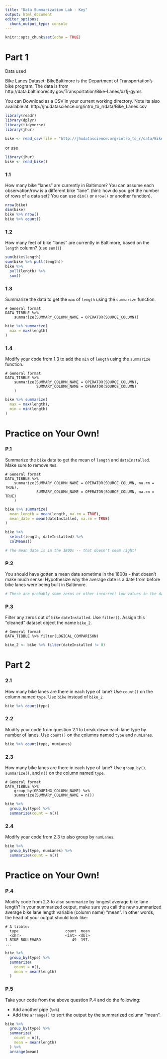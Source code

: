 ```yaml
---
title: "Data Summarization Lab - Key"
output: html_document
editor_options: 
  chunk_output_type: console
---
```


```r
knitr::opts_chunk$set(echo = TRUE)
```

# Part 1

Data used

Bike Lanes Dataset: BikeBaltimore is the Department of Transportation's bike program. 
The data is from http://data.baltimorecity.gov/Transportation/Bike-Lanes/xzfj-gyms

You can Download as a CSV in your current working directory.  Note its also available at: 	http://jhudatascience.org/intro_to_r/data/Bike_Lanes.csv 

```r
library(readr)
library(dplyr)
library(tidyverse)
library(jhur)

bike <- read_csv(file = "http://jhudatascience.org/intro_to_r/data/Bike_Lanes.csv")
```

or use 

```r
library(jhur)
bike <- read_bike()
```

### 1.1 

How many bike "lanes" are currently in Baltimore?  You can assume each observation/row is a different bike "lane".  (hint: how do you get the number of rows of a data set? You can use `dim()` or `nrow()` or another function).

```r
nrow(bike)
dim(bike)
bike %>% nrow()
bike %>% count()
```

### 1.2

How many feet of bike "lanes" are currently in Baltimore, based on the `length` column? (use `sum()`)

```r
sum(bike$length)
sum(bike %>% pull(length))
bike %>%
  pull(length) %>%
  sum()
```

### 1.3

Summarize the data to get the `max` of `length` using the `summarize` function.

```
# General format 
DATA_TIBBLE %>% 
    summarize(SUMMARY_COLUMN_NAME = OPERATOR(SOURCE_COLUMN))
```

```r
bike %>% summarize(
  max = max(length)
)
```

### 1.4

Modify your code from 1.3 to add the `min` of `length` using the `summarize` function.

```
# General format 
DATA_TIBBLE %>% 
    summarize(SUMMARY_COLUMN_NAME = OPERATOR(SOURCE_COLUMN),
              SUMMARY_COLUMN_NAME = OPERATOR(SOURCE_COLUMN)
    )
```

```r
bike %>% summarize(
  max = max(length),
  min = min(length)
)
```


# Practice on Your Own!

### P.1

Summarize the `bike` data to get the mean of `length` and `dateInstalled`. Make sure to remove `NA`s.

```
# General format 
DATA_TIBBLE %>% 
    summarize(SUMMARY_COLUMN_NAME = OPERATOR(SOURCE_COLUMN, na.rm = TRUE),
              SUMMARY_COLUMN_NAME = OPERATOR(SOURCE_COLUMN, na.rm = TRUE)
    )
```

```r
bike %>% summarize(
  mean_length = mean(length, na.rm = TRUE),
  mean_date = mean(dateInstalled, na.rm = TRUE)
)

bike %>%
  select(length, dateInstalled) %>%
  colMeans()

# The mean date is in the 1800s -- that doesn't seem right!
```

### P.2

You should have gotten a mean date sometime in the 1800s - that doesn't make much sense! Hypothesize why the average date is a date from before bike lanes were being built in Baltimore.

```r
# There are probably some zeros or other incorrect low values in the data.
```

### P.3

Filter any zeros out of `bike` `dateInstalled`. Use `filter()`. Assign this "cleaned" dataset object the name `bike_2`.

```
# General format 
DATA_TIBBLE %>% filter(LOGICAL_COMPARISON)
```

```r
bike_2 <- bike %>% filter(dateInstalled != 0)
```


# Part 2

### 2.1

How many bike lanes are there in each type of lane? Use `count()` on the column named `type`. Use `bike` instead of `bike_2`.

```r
bike %>% count(type)
```

### 2.2

Modify your code from question 2.1 to break down each lane type by number of lanes. Use `count()` on the columns named `type` and `numLanes`.

```r
bike %>% count(type, numLanes)
```

### 2.3

How many bike lanes are there in each type of lane? Use `group_by()`, `summarize()`, and `n()` on the column named `type`.

```
# General format 
DATA_TIBBLE %>% 
    group_by(GROUPING_COLUMN_NAME) %>% 
    summarize(SUMMARY_COLUMN_NAME = n())
```

```r
bike %>%
  group_by(type) %>%
  summarize(count = n())
```

### 2.4

Modify your code from 2.3 to also group by `numLanes`.

```r
bike %>%
  group_by(type, numLanes) %>%
  summarize(count = n())
```


# Practice on Your Own!

### P.4

Modify code from 2.3 to also summarize by longest average bike lane length? In your summarized output, make sure you call the new summarized average bike lane length variable (column name) "mean". In other words, the head of your output should look like:

```
# A tibble: 
  type                     count  mean
  <chr>                    <int> <dbl>
1 BIKE BOULEVARD              49  197.
...
```

```r
bike %>%
  group_by(type) %>%
  summarize(
    count = n(),
    mean = mean(length)
  )
```

### P.5

Take your code from the above question P.4 and do the following:

- Add another pipe (`%>%`)
- Add the `arrange()` to sort the output by the summarized column "mean".

```r
bike %>%
  group_by(type) %>%
  summarize(
    count = n(),
    mean = mean(length)
  ) %>%
  arrange(mean)
```
